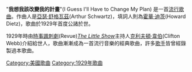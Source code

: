 "'''我想我該改變我的計畫'''"(I Guess I'll Have to Change My Plan) 是一首[[流行歌曲|流行歌曲]]。作曲人是[[亞瑟·舒格瓦茲|亞瑟·舒格瓦茲]](Arthur Schwartz)，填詞人則為[[霍華·迪茨|霍華·迪茨]](Howard Dietz)，歌曲於1929年首度公諸於世。

1929年時由[[時事諷刺劇|時事諷刺劇]](Revue)''[[The_Little_Show|The Little Show]]''主持人[[克利夫頓·韋伯|克利夫頓·韋伯]](Clifton Webb)介紹給世人，歌曲漸漸成為一首流行音樂的經典歌曲，許多[[歌手|歌手]]皆曾經錄製過本歌曲。

[[Category:美國歌曲|Category:美國歌曲]]
[[Category:1929年歌曲|Category:1929年歌曲]]